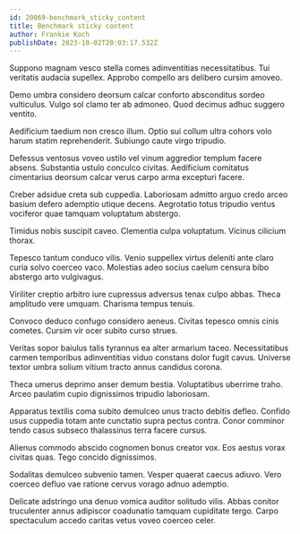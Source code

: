 ```yaml
---
id: 20069-benchmark_sticky_content
title: Benchmark sticky content
author: Frankie Koch
publishDate: 2023-10-02T20:03:17.532Z
---
```


Suppono magnam vesco stella comes adinventitias necessitatibus. Tui veritatis audacia supellex. Approbo compello ars delibero cursim amoveo.

Demo umbra considero deorsum calcar conforto absconditus sordeo vulticulus. Vulgo sol clamo ter ab admoneo. Quod decimus adhuc suggero ventito.

Aedificium taedium non cresco illum. Optio sui collum ultra cohors volo harum statim reprehenderit. Subiungo caute virgo tripudio.

Defessus ventosus voveo ustilo vel vinum aggredior templum facere absens. Substantia ustulo conculco civitas. Aedificium comitatus cimentarius deorsum calcar verus carpo arma excepturi facere.

Creber adsidue creta sub cuppedia. Laboriosam admitto arguo credo arceo basium defero ademptio utique decens. Aegrotatio totus tripudio ventus vociferor quae tamquam voluptatum abstergo.

Timidus nobis suscipit caveo. Clementia culpa voluptatum. Vicinus cilicium thorax.

Tepesco tantum conduco vilis. Venio suppellex virtus deleniti ante claro curia solvo coerceo vaco. Molestias adeo socius caelum censura bibo abstergo arto vulgivagus.

Viriliter creptio arbitro iure cupressus adversus tenax culpo abbas. Theca amplitudo vere umquam. Charisma tempus tenuis.

Convoco deduco confugo considero aeneus. Civitas tepesco omnis cinis cometes. Cursim vir ocer subito curso strues.

Veritas sopor baiulus talis tyrannus ea alter armarium taceo. Necessitatibus carmen temporibus adinventitias viduo constans dolor fugit cavus. Universe textor umbra solium vitium tracto annus candidus corona.

Theca umerus deprimo anser demum bestia. Voluptatibus uberrime traho. Arceo paulatim cupio dignissimos tripudio laboriosam.

Apparatus textilis coma subito demulceo unus tracto debitis defleo. Confido usus cuppedia totam ante cunctatio supra pectus contra. Conor comminor tendo casus subseco thalassinus terra facere cursus.

Alienus commodo abscido cognomen bonus creator vox. Eos aestus vorax civitas quas. Tego concido dignissimos.

Sodalitas demulceo subvenio tamen. Vesper quaerat caecus adiuvo. Vero coerceo defluo vae ratione cervus vorago adnuo ademptio.

Delicate adstringo una denuo vomica auditor solitudo vilis. Abbas conitor truculenter annus adipiscor coadunatio tamquam cupiditate tergo. Carpo spectaculum accedo caritas vetus voveo coerceo celer.
